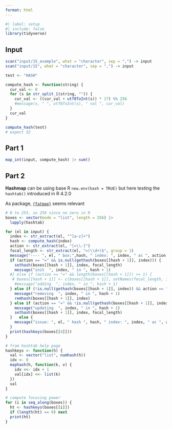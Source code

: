```yaml
---
format: html
---
```


```r
#| label: setup
#| include: false
library(tidyverse)
```

## Input

```r
scan("input/15_example", what = "character", sep = ",") -> input
scan("input/15", what = "character", sep = ",") -> input
```



```r
test <- "HASH"

compute_hash <- function(string) {
  cur_val <- 0
  for (s in str_split_1(string, "")) {
    cur_val <- ((cur_val + utf8ToInt(s)) * 17) %% 256
    #message(s, " ", utf8ToInt(s), " val ", cur_val)
  }
  cur_val
}

compute_hash(test)
# expect 52

```


## Part 1

```r
map_int(input, compute_hash) |> sum()
```


## Part 2

**Hashmap** can be using base R `new.env(hash = TRUE)` but here testing the `hashtab()` introduced in R 4.2.0

As package, [`{fatmap}`](https://github.com/r-lib/fastmap) seems relevant

```r
# 0 to 255, so 256 since no zero in R
boxes <- vector(mode = "list", length = 256) |> 
  lapply(hashtab)

for (el in input) {
  index <- str_extract(el, "^[a-z]+")
  hash <- compute_hash(index)
  action <- str_extract(el, "[=\\-]")
  focal_length <- str_extract(el, "=(\\d+)$", group = 1)
  message("---- ", el, " box:",hash, " index: ", index, " ac ", action, " focal ", focal_length)
  if (action == "=" && is.null(gethash(boxes[[hash + 1]], index))) {
    sethash(boxes[[hash + 1]], index, focal_length)
    message("init  ", index, " in ", hash + 1)
  #} else if (action == "=" && length(boxes[[hash + 1]]) >= 1) {
   # boxes[[hash + 1]] <- c(boxes[[hash + 1]], setNames(focal_length, index))
    #message("adding  ", index, " in ", hash + 1)
  } else if (!is.null(gethash(boxes[[hash + 1]], index)) && action == "-") {
    message("removing  ", index, " in ", hash + 1)
    remhash(boxes[[hash + 1]], index)
  } else if (action == "=" && !is.null(gethash(boxes[[hash + 1]], index))) {
    message("updating  ", index, " in ", hash + 1)
    sethash(boxes[[hash + 1]], index, focal_length)
  }   else {
    message("issue: ", el, " hash ", hash, " index: ", index, " ac ", action, " focal ", focal_length)
  }
  print(hashkeys(boxes[[4]]))
}


```


```r
# from hashtab help page
hashkeys <- function(h) {
  val <- vector("list", numhash(h))
  idx <- 0
  maphash(h, function(k, v) { 
    idx <<- idx + 1
    val[idx] <<- list(k)
  })
  val
}

# compute focusing power
for (i in seq_along(boxes)) {
  ht <- hashkeys(boxes[[i]])
  if (length(ht) == 0) next
  print(ht)
}
```

